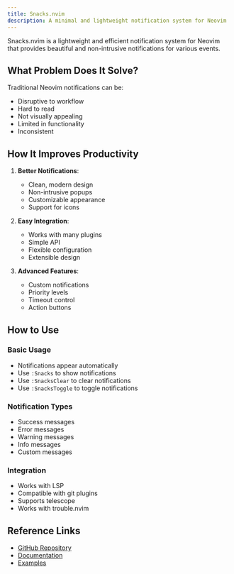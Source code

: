 ```yaml
---
title: Snacks.nvim
description: A minimal and lightweight notification system for Neovim
---
```


Snacks.nvim is a lightweight and efficient notification system for Neovim that provides beautiful and non-intrusive notifications for various events.

## What Problem Does It Solve?

Traditional Neovim notifications can be:
- Disruptive to workflow
- Hard to read
- Not visually appealing
- Limited in functionality
- Inconsistent

## How It Improves Productivity

1. **Better Notifications**:
   - Clean, modern design
   - Non-intrusive popups
   - Customizable appearance
   - Support for icons

2. **Easy Integration**:
   - Works with many plugins
   - Simple API
   - Flexible configuration
   - Extensible design

3. **Advanced Features**:
   - Custom notifications
   - Priority levels
   - Timeout control
   - Action buttons

## How to Use

### Basic Usage
- Notifications appear automatically
- Use `:Snacks` to show notifications
- Use `:SnacksClear` to clear notifications
- Use `:SnacksToggle` to toggle notifications

### Notification Types
- Success messages
- Error messages
- Warning messages
- Info messages
- Custom messages

### Integration
- Works with LSP
- Compatible with git plugins
- Supports telescope
- Works with trouble.nvim

## Reference Links
- [GitHub Repository](https://github.com/b0o/snacks.nvim)
- [Documentation](https://github.com/b0o/snacks.nvim#-features)
- [Examples](https://github.com/b0o/snacks.nvim#-examples) 